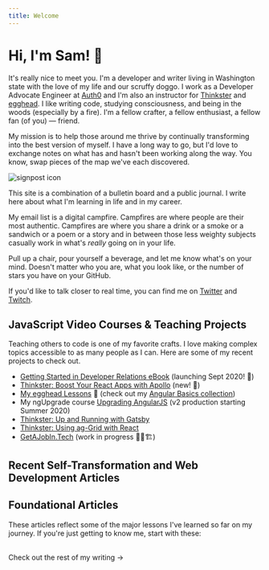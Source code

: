 ```yaml
---
title: Welcome
---
```



  <div className="prose lg:prose-xl mx-auto">

# Hi, I'm Sam! 👋

It's really nice to meet you. I'm a developer and writer living in Washington state with the love of my life and our scruffy doggo. I work as a Developer Advocate Engineer at [Auth0](http://www.auth0.com) and I'm also an instructor for [Thinkster](http://www.thinkster.io) and [egghead](http://www.egghead.io). I like writing code, studying consciousness, and being in the woods (especially by a fire). I'm a fellow crafter, a fellow enthusiast, a fellow fan (of you) &mdash; friend.

<div className="flex sm:flex-row flex-col -my-5">

My mission is to help those around me thrive by continually transforming into the best version of myself. I have a long way to go, but I'd love to exchange notes on what has and hasn't been working along the way. You know, swap pieces of the map we've each discovered.

<div className="sm:ml-2 ml-0 w-full flex items-center justify-center">
  <img src="/signpost.svg" alt="signpost icon" />
</div>

</div>

This site is a combination of a bulletin board and a public journal. I write
here about what I'm learning in life and in my career.

My email list is a digital campfire. Campfires are where people are their most authentic.
Campfires are where you share a drink or a smoke or a sandwich or a poem or a story
and in between those less weighty subjects casually work in what's _really_ going
on in your life.

Pull up a chair, pour yourself a beverage, and let me know what's on your mind. Doesn't matter who you are, what you look like, or the number of stars you have on your GitHub.

If you'd like to talk closer to real time, you can find me on [Twitter](https://twitter.com/samjulien) and [Twitch](https://www.twitch.tv/samjulien).

## JavaScript Video Courses & Teaching Projects

Teaching others to code is one of my favorite crafts. I love making complex topics accessible to as many people as I can. Here are some of my recent projects to check out.

- [Getting Started in Developer Relations eBook](https://learn.samjulien.com/getting-started-in-developer-relations) (launching Sept 2020! 🚀)
- [Thinkster: Boost Your React Apps with Apollo](https://thinkster.io/tutorials/boost-your-react-apps-with-apollo-first-steps) (new! 🎉)
- [My egghead Lessons](https://egghead.io/instructors/sam-julien?af=6zxcwn) 🥚 (check out my [Angular Basics collection](https://egghead.io/playlists/angular-basics-888f?af=6zxcwn))
- My ngUpgrade course [Upgrading AngularJS](https://www.upgradingangularjs.com/) (v2 production starting Summer 2020)
- [Thinkster: Up and Running with Gatsby](https://thinkster.io/tutorials/up-and-running-with-gatsby-intro)
- [Thinkster: Using ag-Grid with React](https://thinkster.io/tutorials/using-ag-grid-with-react-getting-started)
- [GetAJobIn.Tech](http://getajobin.tech) (work in progress 👷‍♂️🏗)

## Recent Self-Transformation and Web Development Articles

<RecentArticles />

## Foundational Articles

These articles reflect some of the major lessons I've learned so far on my journey. If you're just getting to know me, start with these:

<PinnedArticles />

<br />
<Link to="/writing" aria-label="Visit writing" className="button-secondary">
  Check out the rest of my writing &rarr;
</Link>

  </div>
